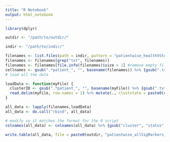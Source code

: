 ```yaml
---
title: "R Notebook"
output: html_notebook
---
```


```r
library(dplyr)
```

```r
outdir <- "/path/to/outdir/"

indir <- "/path/to/indir/"
```

```r
filenames <- list.files(path = indir, pattern = "patientwise_healthVStumour_SigMarkers_patient*", full.names=TRUE)
filenames <- filenames[grep("txt", filenames)]
filenames <- filenames[file.info(filenames)$size > 1] #remove empty files (size = 1)
cellnames <- gsub(".*patient_", "", basename(filenames)) %>% {gsub(".txt", "", .)} %>% {gsub(" ", "_", .)} %>% {gsub("\\+_", "", .)} %>% {gsub("\\(", "_", .)} %>% {gsub("\\)", "", .)}
# load all the data

loadData <- function(myFile) {
  clusterID <- gsub(".*patient_", "", basename(myFile)) %>% {gsub(".txt", "", .)} %>% {gsub(" ", "_", .)} %>% {gsub("\\+_", "", .)} %>% {gsub("\\(", "_", .)} %>% {gsub("\\)", "", .)}
  read.delim(myFile, row.names = 1) %>% mutate(., cluststate = paste0(clusterID, "_", cluster)) %>% filter(p_val_adj <= 0.05)
}

all_data <- lapply(filenames,loadData)
all_data <- do.call("rbind", all_data)

# modify so it matches the format for the R script
colnames(all_data) <- colnames(all_data) %>% {gsub("cluster", "status", .)} %>% {gsub("cluststate", "cluster", .)}
```

```r
write.table(all_data, file = paste0(outdir, "patientwise_allSigMarkers_mergedList.txt"), sep = "\t", quote = FALSE, col.names = NA)
```
